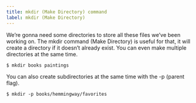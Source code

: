 ```yaml
---
title: mkdir (Make Directory) command
label: mkdir (Make Directory)
---
```


We’re gonna need some directories to store all these files we’ve been working on. The mkdir command (Make Directory) is useful for that, it will create a directory if it doesn’t already exist. You can even make multiple directories at the same time.

```shell
$ mkdir books paintings
```

You can also create subdirectories at the same time with the -p (parent flag).

```shell
$ mkdir -p books/hemmingway/favorites
```
